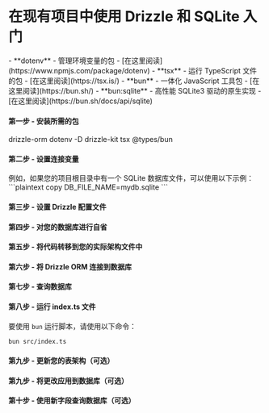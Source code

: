 
<Breadcrumbs/>

# 在现有项目中使用 Drizzle 和 SQLite 入门

<Prerequisites>  
  - **dotenv** - 管理环境变量的包 - [在这里阅读](https://www.npmjs.com/package/dotenv)
  - **tsx** - 运行 TypeScript 文件的包 - [在这里阅读](https://tsx.is/)
  - **bun** - 一体化 JavaScript 工具包 - [在这里阅读](https://bun.sh/)
  - **bun:sqlite** - 高性能 SQLite3 驱动的原生实现 - [在这里阅读](https://bun.sh/docs/api/sqlite)
</Prerequisites>

<FileStructure />

#### 第一步 - 安装所需的包

<Npm>
  drizzle-orm dotenv
  -D drizzle-kit tsx @types/bun
</Npm>

#### 第二步 - 设置连接变量

<SetupEnv env_variable='DB_FILE_NAME' />

<Callout type='info' title='重要'>
例如，如果您的项目根目录中有一个 SQLite 数据库文件，可以使用以下示例：
```plaintext copy
DB_FILE_NAME=mydb.sqlite
```
</Callout>


#### 第三步 - 设置 Drizzle 配置文件

<SetupConfig dialect='sqlite' env_variable='DB_FILE_NAME'/>

#### 第四步 - 对您的数据库进行自省

<IntrospectSqlite/>

#### 第五步 - 将代码转移到您的实际架构文件中

<TransferCode/>

#### 第六步 - 将 Drizzle ORM 连接到数据库

<ConnectBun/>

#### 第七步 - 查询数据库

<QueryDatabase dialect='bun:sqlite' env_variable='DB_FILE_NAME' />

#### 第八步 - 运行 index.ts 文件

要使用 `bun` 运行脚本，请使用以下命令：
```bash copy
bun src/index.ts
```

#### 第九步 - 更新您的表架构（可选）

<UpdateSchema/>

#### 第九步 - 将更改应用到数据库（可选）

<ApplyChanges/>

#### 第十步 - 使用新字段查询数据库（可选）

<QueryDatabaseUpdated dialect='bun:sqlite' env_variable='DB_FILE_NAME' />